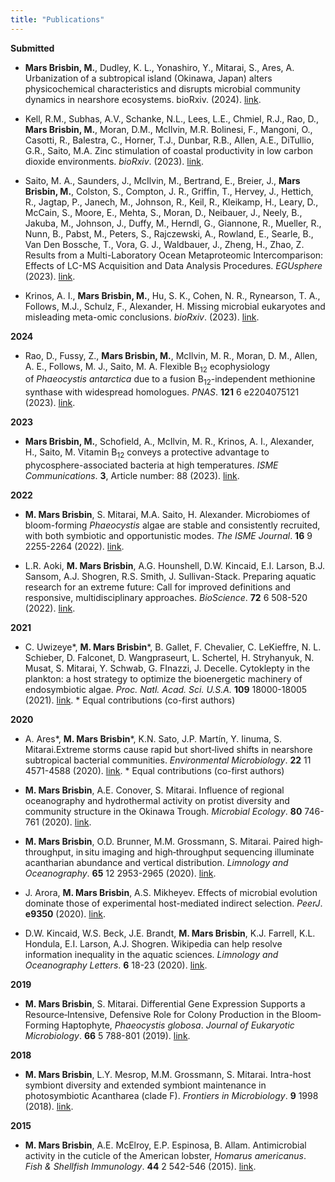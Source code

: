 ```yaml
---
title: "Publications"
---
```


**Submitted**

- **Mars Brisbin, M.**, Dudley, K. L., Yonashiro, Y., Mitarai, S., Ares, A. Urbanization of a subtropical island (Okinawa, Japan) alters physicochemical characteristics and disrupts microbial community dynamics in nearshore ecosystems. bioRxiv. (2024). [link](https://doi.org/10.1101/2024.01.12.575464).

- Kell, R.M., Subhas, A.V., Schanke, N.L., Lees, L.E., Chmiel, R.J., Rao, D., **Mars Brisbin, M.**, Moran, D.M., McIlvin, M.R. Bolinesi, F., Mangoni, O., Casotti, R., Balestra, C., Horner, T.J., Dunbar, R.B., Allen, A.E., DiTullio, G.R., Saito, M.A. Zinc stimulation of coastal productivity in low carbon dioxide environments. *bioRxiv*. (2023). [link]( https://doi.org/10.1101/2023.11.05.565706).

- Saito, M. A., Saunders, J., McIlvin, M., Bertrand, E., Breier, J., **Mars Brisbin, M.**, Colston, S., Compton, J. R., Griffin, T., Hervey, J., Hettich, R., Jagtap, P., Janech, M., Johnson, R., Keil, R., Kleikamp, H., Leary, D., McCain, S., Moore, E., Mehta, S., Moran, D., Neibauer, J., Neely, B., Jakuba, M., Johnson, J., Duffy, M., Herndl, G., Giannone, R., Mueller, R., Nunn, B., Pabst, M., Peters, S., Rajczewski, A., Rowland, E., Searle, B., Van Den Bossche, T., Vora, G. J., Waldbauer, J., Zheng, H., Zhao, Z.  Results from a Multi-Laboratory Ocean Metaproteomic Intercomparison: Effects of LC-MS Acquisition and Data Analysis Procedures. *EGUsphere* (2023). [link](https://doi.org/10.5194/egusphere-2023-3148).

- Krinos, A. I., **Mars Brisbin, M.**, Hu, S. K., Cohen, N. R., Rynearson, T. A., Follows, M.J., Schulz, F., Alexander, H. Missing microbial eukaryotes and misleading meta-omic conclusions. *bioRxiv*. (2023). [link](https://doi.org/10.1101/2023.07.30.551153).


**2024**

- Rao, D., Fussy, Z., **Mars Brisbin, M.**, McIlvin, M. R., Moran, D. M., Allen, A. E., Follows, M. J., Saito, M. A. Flexible B~12~ ecophysiology of *Phaeocystis antarctica* due to a fusion B~12~-independent methionine synthase with widespread homologues. *PNAS*. **121** 6 e2204075121 (2023). [link](https://doi.org/10.1073/pnas.2204075121).

**2023**

- **Mars Brisbin, M.**, Schofield, A., McIlvin, M. R., Krinos, A. I., Alexander, H., Saito, M. Vitamin B~12~ conveys a protective advantage to phycosphere-associated bacteria at high temperatures. *ISME Communications*.  **3**, Article number: 88 (2023). [link](https://doi.org/10.1038/s43705-023-00298-6). 

**2022**

- **M. Mars Brisbin**, S. Mitarai, M.A. Saito, H. Alexander. Microbiomes of bloom-forming *Phaeocystis* algae are stable and consistently recruited, with both symbiotic and opportunistic modes. *The ISME Journal*. **16** 9 2255-2264 (2022). [link](https://www.nature.com/articles/s41396-022-01263-2).

- L.R. Aoki, **M. Mars Brisbin**, A.G. Hounshell, D.W. Kincaid, E.I. Larson, B.J. Sansom, A.J. Shogren, R.S. Smith, J. Sullivan-Stack. Preparing aquatic research for an extreme future: Call for improved definitions and responsive, multidisciplinary approaches. *BioScience*. **72** 6 508-520 (2022). [link](https://academic.oup.com/bioscience/article/72/6/508/6573842).

**2021**

- C. Uwizeye\*, **M. Mars Brisbin**\*, B. Gallet, F. Chevalier, C. LeKieffre, N. L. Schieber, D. Falconet, D. Wangpraseurt, L. Schertel, H. Stryhanyuk, N. Musat, S. Mitarai, Y. Schwab, G. FInazzi, J. Decelle. Cytoklepty in the plankton: a host strategy to optimize the bioenergetic machinery of endosymbiotic algae. *Proc. Natl. Acad. Sci. U.S.A.* **109** 18000-18005 (2021). [link](https://www.pnas.org/doi/full/10.1073/pnas.2025252118).  *\ Equal contributions (co-first authors)

**2020**

- A. Ares\*, **M. Mars Brisbin**\*, K.N. Sato, J.P. Martín, Y. Iinuma, S. Mitarai.Extreme storms cause rapid but short‐lived shifts in nearshore subtropical bacterial communities.
*Environmental Microbiology*. **22** 11 4571-4588 (2020). [link](https://ami-journals.onlinelibrary.wiley.com/doi/abs/10.1111/1462-2920.15178). *\ Equal contributions (co-first authors)

- **M. Mars Brisbin**, A.E. Conover, S. Mitarai. Influence of regional oceanography and hydrothermal activity on protist diversity and community structure in the Okinawa Trough. *Microbial Ecology*. **80** 746-761 (2020). [link](https://link.springer.com/article/10.1007/s00248-020-01583-w).

- **M. Mars Brisbin**, O.D. Brunner, M.M. Grossmann, S. Mitarai. Paired high‐throughput, in situ imaging and high‐throughput sequencing illuminate acantharian abundance and vertical distribution. *Limnology and Oceanography*. **65** 12 2953-2965 (2020). [link](https://aslopubs.onlinelibrary.wiley.com/doi/full/10.1002/lno.11567).

- J. Arora, **M. Mars Brisbin**, A.S. Mikheyev. Effects of microbial evolution dominate those of experimental host-mediated indirect selection. *PeerJ*. **e9350** (2020). [link](https://peerj.com/articles/9350/).

- D.W. Kincaid, W.S. Beck, J.E. Brandt, **M. Mars Brisbin**, K.J. Farrell, K.L. Hondula, E.I. Larson, A.J. Shogren. Wikipedia can help resolve information inequality in the aquatic sciences. *Limnology and Oceanography Letters*. **6** 18-23 (2020). [link](https://aslopubs.onlinelibrary.wiley.com/doi/pdf/10.1002/lol2.10168).

**2019**

- **M. Mars Brisbin**, S. Mitarai. Differential Gene Expression Supports a Resource‐Intensive, Defensive Role for Colony Production in the Bloom‐Forming Haptophyte, *Phaeocystis globosa*. *Journal of Eukaryotic Microbiology*. **66** 5 788-801 (2019). [link](https://onlinelibrary.wiley.com/doi/full/10.1111/jeu.12727).

**2018**

- **M. Mars Brisbin**, L.Y. Mesrop, M.M. Grossmann, S. Mitarai. Intra-host symbiont diversity and extended symbiont maintenance in photosymbiotic Acantharea (clade F). *Frontiers in Microbiology*. **9** 1998 (2018). [link](https://www.frontiersin.org/articles/10.3389/fmicb.2018.01998/full).

**2015**

- **M. Mars Brisbin**, A.E. McElroy, E.P. Espinosa, B. Allam. Antimicrobial activity in the cuticle of the American lobster, *Homarus americanus*. *Fish & Shellfish Immunology*. **44** 2 542-546 (2015). [link](https://www.sciencedirect.com/science/article/abs/pii/S1050464815001084).
